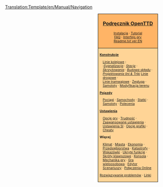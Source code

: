 <noinclude>[[Translation:Template/en/Manual/Navigation]]</noinclude><noinclude>{{pl/Uwaga|To menu wymaga poprawek - jeśli spotkałeś artykuł z tego menu pod inną nazwą, popraw menu!}}
</noinclude>
<div style="float:right; padding-left:12px; background:#ffffff;">
<div style="border:1px solid #000000; background:#ffb466; padding:5px; -moz-border-radius-topleft:5px; -moz-border-radius-topright:5px; font-size: 12pt;">
<center><strong><font size="3">[[pl/Manual/Main Page|Podręcznik OpenTTD]]</font></strong></center>
<div style="font-size: 8pt; text-align: center;">
[[pl/Manual/Instalacja|Instalacja]] &middot; 
[[pl/Manual/Tutorial/Main Page|Tutorial]]<br />
[[pl/Archive/Community/FAQ|FAQ]] &middot; 
[[pl/Manual/Interfejs gry|Interfejs gry]]<br />
[[en/Readme.txt|Readme.txt ver EN]]
</div>
</div>
<div style="border:1px solid black; border-top-width: 0px; background:#ffd496; padding:5px; -moz-border-radius-bottomleft:5px; -moz-border-radius-bottomright:8px; font-size: 8pt;">

<div style="width: 186px">
'''[[pl/Manual/Konstrukcje|Konstrukcje]]'''
<div style="margin-left:10px;">
[[pl/Manual/Linie kolejowe|Linie kolejowe]] : <br />
:''[[pl/Manual/Sygnalizacja|Sygnalizacja]]'' &middot; ''[[pl/Manual/Stacje kolejowe|Stacje]]'' &middot; ''[[pl/Community/Junctionary/Main Page|Skrzyżowania]]'' &middot; ''[[pl/Community/Tworzenie składu kolejowego|Budowa składu]]'' &middot; ''[[pl/Community/Projektowanie lini & Triki|Projektowanie lini & Triki]]''
[[pl/Manual/Drogi|Linie drogowe]] &middot; <br> [[pl/Manual/Linie tramwajowe|Linie tramwajowe]] &middot; [[pl/Manual/Żegluga|Żegluga]] &middot; [[pl/Manual/Samoloty|Samoloty]] &middot; [[pl/Modyfikacja terenu|Modyfikacja terenu]]
</div>
</div>

<div style="width: 186px">
'''[[pl/Manual/Pojazdy|Pojazdy]]'''
<div style="margin-left:10px;">
[[pl/Manual/Pociągi|Pociągi]] &middot; [[pl/Manual/Pojazdy drogowe|Samochody]] &middot; [[pl/Manual/Statki|Statki]] &middot;
[[pl/Manual/Samoloty|Samoloty]] &middot; [[pl/Manual/Polecenia|Polecenia]]
</div>
</div>

<div style="width: 186px">
'''[[pl/Archive/Manual/Settings/Ustawienia|Ustawienia]]'''
<div style="margin-left:10px;">
[[pl/Manual/Opcje gry|Opcje gry]] &middot; [[pl/Archive/Manual/Settings/Trudność|Trudność]] &middot; [[pl/Archive/Manual/Settings/Zaawansowane ustawienia|Zaawansowane ustawienia]] &middot; [[pl/Manual/Ustawienia SI/GameScript|Ustawienia SI]] &middot;
[[pl/Manual/NewGRF|Opcje grafiki]] &middot; [[pl/Manual/Cheaty|Cheaty]]
</div>
</div>

<div style="width: 186px">
'''Więcej'''<br />
<div style="margin-left:10px;">
[[pl/Manual/Klimat|Klimat]] &middot; [[pl/Manual/Miasta|Miasta]] &middot; [[pl/Manual/Ekonomia|Ekonomia]] &middot; [[pl/Manual/Przedsiębiorstwa|Przedsiębiorstwa]] &middot;
[[pl/Manual/Katastrofy|Katastrofy]] &middot; [[pl/Manual/Wskazówki|Wskazówki]] &middot;
[[pl/Manual/Ukryte funkcje|Ukryte funkcje]] &middot; [[pl/Manual/Skróty klawiszowe|Skróty klawiszowe]] &middot;
[[pl/Manual/Konsola|Konsola]] &middot; [[pl/Manual/Game Mechanics/Main Page|Mechanika gry]] &middot;
[[pl/Manual/Gra wieloosobowa|Gra wieloosobowa]] &middot; [[pl/Manual/Edytor Scenariuszy|Edytor Scenariuszy]] &middot;
[[pl/Połączenia Online|Połączenia Online]]
</div>
</div>

[[pl/Archive/Manual/Rozwiązywanie problemów|Rozwiązywanie problemów]] &middot; [[pl/Archive/Lists/Linki|Linki]]
</div>
</div>
<includeonly>[[Category:pl/Manual/Podręcznik|{{PAGENAME}}]]</includeonly>